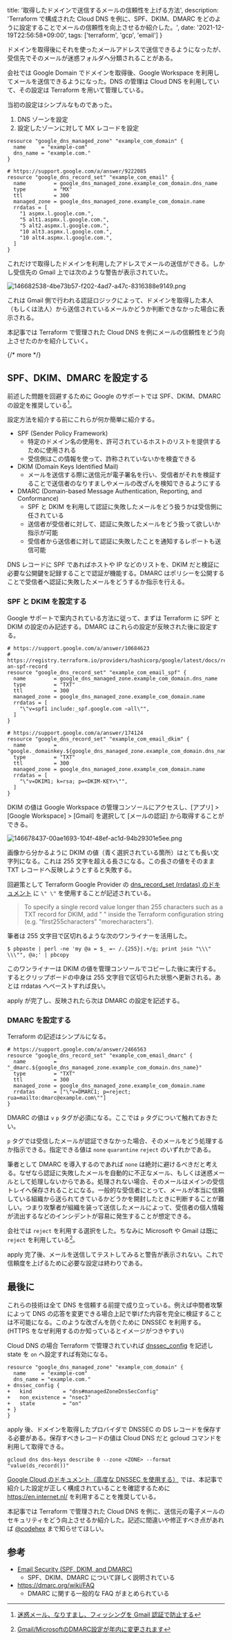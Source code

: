   title: '取得したドメインで送信するメールの信頼性を上げる方法',
  description: 'Terraform で構成された Cloud DNS を例に、SPF、DKIM、DMARC をどのように設定することでメールの信頼性を向上させるか紹介した。',
  date: '2021-12-19T22:56:58+09:00',
  tags: ['terraform', 'gcp', 'email']
}

ドメインを取得後にそれを使ったメールアドレスで送信できるようになったが、受信先でそのメールが迷惑フォルダへ分類されることがある。

会社では Google Domain でドメインを取得後、Google Workspace を利用してメールを送信できるようになった。DNS の管理は Cloud DNS を利用していて、その設定は Terraform を用いて管理している。

当初の設定はシンプルなものであった。

1. DNS ゾーンを設定
2. 設定したゾーンに対して MX レコードを設定

```hcl
resource "google_dns_managed_zone" "example_com_domain" {
  name     = "example-com"
  dns_name = "example.com."
}

# https://support.google.com/a/answer/9222085
resource "google_dns_record_set" "example_com_email" {
  name         = google_dns_managed_zone.example_com_domain.dns_name
  type         = "MX"
  ttl          = 300
  managed_zone = google_dns_managed_zone.example_com_domain.name
  rrdatas = [
    "1 aspmx.l.google.com.",
    "5 alt1.aspmx.l.google.com.",
    "5 alt2.aspmx.l.google.com.",
    "10 alt3.aspmx.l.google.com.",
    "10 alt4.aspmx.l.google.com.",
  ]
}
```

これだけで取得したドメインを利用したアドレスでメールの送信ができる。しかし受信先の Gmail 上では次のような警告が表示されていた。

![146682538-4be73b57-f202-4ad7-a47c-8316388e9149.png](https://user-images.githubusercontent.com/6500104/146682538-4be73b57-f202-4ad7-a47c-8316388e9149.png)

これは Gmail 側で行われる認証ロジックによって、ドメインを取得した本人（もしくは法人）から送信されているメールかどうか判断できなかった場合に表示される。

本記事では Terraform で管理された Cloud DNS を例にメールの信頼性をどう向上させたのかを紹介していく。

{/* more */}

## SPF、DKIM、DMARC を設定する

前述した問題を回避するために Google のサポートでは SPF、DKIM、DMARC の設定を推奨している[^1]。

[^1]: [迷惑メール、なりすまし、フィッシングを Gmail 認証で防止する](https://support.google.com/a/answer/10583557)

設定方法を紹介する前にこれらが何か簡単に紹介する。

- SPF (Sender Policy Framework)
  - 特定のドメイン名の使用を、許可されているホストのリストを提供するために使用される
  - 受信側はこの情報を使って、詐称されていないかを検査できる
- DKIM (Domain Keys Identified Mail)
  - メールを送信する際に送信元が電子署名を行い、受信者がそれを検証することで送信者のなりすましやメールの改ざんを検知できるようにする
- DMARC (Domain-based Message Authentication, Reporting, and Conformance)
  - SPF と DKIM を利用して認証に失敗したメールをどう扱うかは受信側に任されている
  - 送信者が受信者に対して、認証に失敗したメールをどう扱って欲しいか指示が可能
  - 受信者から送信者に対して認証に失敗したことを通知するレポートも送信可能

DNS レコードに SPF であればホストや IP などのリストを、DKIM だと検証に必要な公開鍵を記録することで認証が機能する。DMARC はポリシーを公開することで受信者へ認証に失敗したメールをどうするか指示を行える。

### SPF と DKIM を設定する

Google サポートで案内されている方法に従って、まずは Terraform に SPF と DKIM の設定のみ記述する。DMARC はこれらの設定が反映された後に設定する。

```hcl
# https://support.google.com/a/answer/10684623
# https://registry.terraform.io/providers/hashicorp/google/latest/docs/resources/dns_record_set#adding-an-spf-record
resource "google_dns_record_set" "example_com_email_spf" {
  name         = google_dns_managed_zone.example_com_domain.dns_name
  type         = "TXT"
  ttl          = 300
  managed_zone = google_dns_managed_zone.example_com_domain.name
  rrdatas = [
    "\"v=spf1 include:_spf.google.com ~all\"",
  ]
}

# https://support.google.com/a/answer/174124
resource "google_dns_record_set" "example_com_email_dkim" {
  name         = "google._domainkey.${google_dns_managed_zone.example_com_domain.dns_name}"
  type         = "TXT"
  ttl          = 300
  managed_zone = google_dns_managed_zone.example_com_domain.name
  rrdatas = [
    "\"v=DKIM1; k=rsa; p=<DKIM-KEY>\"",
  ]
}
```

DKIM の値は Google Workspace の管理コンソールにアクセスし、[アプリ] > [Google Workspace] > [Gmail] を選択して [メールの認証] から取得することができる。

![146678437-00ae1693-104f-48ef-ac1d-94b29301e5ee.png](https://user-images.githubusercontent.com/6500104/146678437-00ae1693-104f-48ef-ac1d-94b29301e5ee.png)

画像から分かるように DKIM の値（青く選択されている箇所）はとても長い文字列になる。これは 255 文字を超える長さになる。この長さの値をそのまま TXT レコードへ反映しようとすると失敗する。

回避策として Terraform Google Provider の [dns_record_set (rrdatas) のドキュメント](https://registry.terraform.io/providers/hashicorp/google/latest/docs/resources/dns_record_set#rrdatas) に `\" \"` を使用することが記述されている。

> To specify a single record value longer than 255 characters such as a TXT record for DKIM, add \" \" inside the Terraform configuration string (e.g. "first255characters\" \"morecharacters").

筆者は 255 文字目で区切れるような次のワンライナーを活用した。

`$ pbpaste | perl -ne 'my @a = $_ =~ /.{255}|.+/g; print join "\\\" \\\"", @a;' | pbcopy`

このワンライナーは DKIM の値を管理コンソールでコピーした後に実行する。するとクリップボードの中身は 255 文字目で区切られた状態へ更新される。あとは rrdatas へペーストすれば良い。 

apply が完了し、反映されたら次は DMARC の設定を記述する。

### DMARC を設定する

Terraform の記述はシンプルになる。

```hcl
# https://support.google.com/a/answer/2466563
resource "google_dns_record_set" "example_com_email_dmarc" {
  name         = "_dmarc.${google_dns_managed_zone.example_com_domain.dns_name}"
  type         = "TXT"
  ttl          = 300
  managed_zone = google_dns_managed_zone.example_com_domain.name
  rrdatas      = ["\"v=DMARC1; p=reject; rua=mailto:dmarc@example.com\""]
}
```

DMARC の値は `v` `p` タグが必須になる。ここでは `p` タグについて触れておきたい。

`p` タグでは受信したメールが認証できなかった場合、そのメールをどう処理するか指示できる。指定できる値は `none` `quarantine` `reject` のいずれかである。

筆者として DMARC を導入するのであれば `none` は絶対に避けるべきだと考える。なぜなら認証に失敗したメールを自動的に不正なメール、もしくは迷惑メールとして処理しないからである。処理されない場合、そのメールはメインの受信トレイへ保存されることになる。一般的な受信者にとって、メールが本当に信頼している組織から送られてきているかどうかを開封したときに判断することが難しい。つまり攻撃者が組織を装って送信したメールによって、受信者の個人情報が流出するなどのインシデントが容易に発生することが想定できる。

会社では `reject` を利用する選択をした。ちなみに Microsoft や Gmail は既に `reject` を利用している[^2]。

[^2]: [Gmail/MicrosoftのDMARC設定が年内に変更されます](https://sendgrid.kke.co.jp/blog/?p=5384)

apply 完了後、メールを送信してテストしてみると警告が表示されない。これで信頼度を上げるために必要な設定は終わりである。

## 最後に

これらの技術は全て DNS を信頼する前提で成り立っている。例えば中間者攻撃によって DNS の応答を変更できる場合上記で挙げた内容を完全に検証することは不可能になる。このような改ざんを防ぐために DNSSEC を利用する。(HTTPS をなぜ利用するのか知っているとイメージがつきやすい)

Cloud DNS の場合 Terraform で管理されていれば [dnssec_config](https://registry.terraform.io/providers/hashicorp/google/latest/docs/resources/dns_managed_zone#nested_dnssec_config) を記述し state を `on` へ設定すれば有効になる。

```diff-hcl
resource "google_dns_managed_zone" "example_com_domain" {
  name     = "example-com"
  dns_name = "example.com."
+ dnssec_config {
+   kind          = "dns#managedZoneDnsSecConfig"
+   non_existence = "nsec3"
+   state         = "on"
+ }
}
```

apply 後、ドメインを取得したプロバイダで DNSSEC の DS レコードを保存する必要がある。保存すべきレコードの値は Cloud DNS だと gcloud コマンドを利用して取得できる。

`gcloud dns dns-keys describe 0 --zone <ZONE> --format "value(ds_record())"`

[Google Cloud のドキュメント（高度な DNSSEC を使用する）](https://cloud.google.com/dns/docs/dnssec-advanced#spf-dkim-dmarc) では、本記事で紹介した設定が正しく構成されていることを確認するために https://en.internet.nl/ を利用することを推奨している。

本記事では Terraform で管理された Cloud DNS を例に、送信元の電子メールのセキュリティをどう向上させるか紹介した。記述に間違いや修正すべき点があれば [@codehex](https://twitter.com/codehex) まで知らせてほしい。


## 参考

- [Email Security (SPF, DKIM, and DMARC)](https://www.praetorian.com/blog/email-security/)
  - SPF、DKIM、DMARC について詳しく説明されている
- https://dmarc.org/wiki/FAQ
  - DMARC に関する一般的な FAQ がまとめられている
